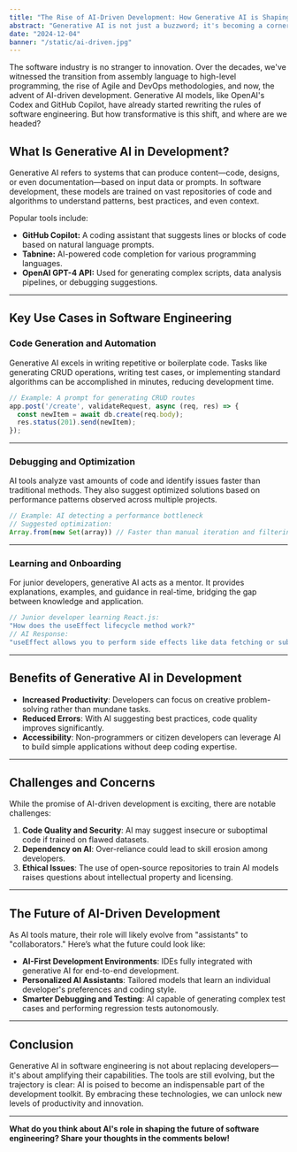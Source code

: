 ```yaml
---
title: "The Rise of AI-Driven Development: How Generative AI is Shaping Software Engineering"  
abstract: "Generative AI is not just a buzzword; it's becoming a cornerstone in modern software development."
date: "2024-12-04"  
banner: "/static/ai-driven.jpg"   
---
```


The software industry is no stranger to innovation. Over the decades, we've witnessed the transition from assembly language to high-level programming, the rise of Agile and DevOps methodologies, and now, the advent of AI-driven development. Generative AI models, like OpenAI's Codex and GitHub Copilot, have already started rewriting the rules of software engineering. But how transformative is this shift, and where are we headed?

## What Is Generative AI in Development?

Generative AI refers to systems that can produce content—code, designs, or even documentation—based on input data or prompts. In software development, these models are trained on vast repositories of code and algorithms to understand patterns, best practices, and even context.

Popular tools include:  
- **GitHub Copilot:** A coding assistant that suggests lines or blocks of code based on natural language prompts.  
- **Tabnine:** AI-powered code completion for various programming languages.  
- **OpenAI GPT-4 API:** Used for generating complex scripts, data analysis pipelines, or debugging suggestions.

---

## Key Use Cases in Software Engineering

### **Code Generation and Automation**
Generative AI excels in writing repetitive or boilerplate code. Tasks like generating CRUD operations, writing test cases, or implementing standard algorithms can be accomplished in minutes, reducing development time.

```jsx
// Example: A prompt for generating CRUD routes
app.post('/create', validateRequest, async (req, res) => {
  const newItem = await db.create(req.body);
  res.status(201).send(newItem);
});
```

---

### **Debugging and Optimization**
AI tools analyze vast amounts of code and identify issues faster than traditional methods. They also suggest optimized solutions based on performance patterns observed across multiple projects.

```jsx
// Example: AI detecting a performance bottleneck
// Suggested optimization:
Array.from(new Set(array)) // Faster than manual iteration and filtering.
```

---

### **Learning and Onboarding**
For junior developers, generative AI acts as a mentor. It provides explanations, examples, and guidance in real-time, bridging the gap between knowledge and application.

```jsx
// Junior developer learning React.js:
"How does the useEffect lifecycle method work?"  
// AI Response:
"useEffect allows you to perform side effects like data fetching or subscriptions."
```

---

## Benefits of Generative AI in Development

- **Increased Productivity**: Developers can focus on creative problem-solving rather than mundane tasks.  
- **Reduced Errors**: With AI suggesting best practices, code quality improves significantly.  
- **Accessibility**: Non-programmers or citizen developers can leverage AI to build simple applications without deep coding expertise.

---

## Challenges and Concerns

While the promise of AI-driven development is exciting, there are notable challenges:  

1. **Code Quality and Security**: AI may suggest insecure or suboptimal code if trained on flawed datasets.  
2. **Dependency on AI**: Over-reliance could lead to skill erosion among developers.  
3. **Ethical Issues**: The use of open-source repositories to train AI models raises questions about intellectual property and licensing.

---

## The Future of AI-Driven Development

As AI tools mature, their role will likely evolve from "assistants" to "collaborators." Here’s what the future could look like:  
- **AI-First Development Environments**: IDEs fully integrated with generative AI for end-to-end development.  
- **Personalized AI Assistants**: Tailored models that learn an individual developer's preferences and coding style.  
- **Smarter Debugging and Testing**: AI capable of generating complex test cases and performing regression tests autonomously.

---

## Conclusion

Generative AI in software engineering is not about replacing developers—it's about amplifying their capabilities. The tools are still evolving, but the trajectory is clear: AI is poised to become an indispensable part of the development toolkit. By embracing these technologies, we can unlock new levels of productivity and innovation.

---

**What do you think about AI's role in shaping the future of software engineering? Share your thoughts in the comments below!**
